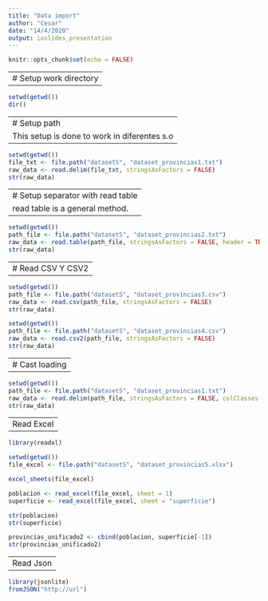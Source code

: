 ```yaml
---
title: "Data import"
author: "Cesar"
date: "14/4/2020"
output: ioslides_presentation
---
```


```r
knitr::opts_chunk$set(echo = FALSE)
```

---
# Setup work directory
---

```r
setwd(getwd())
dir()
```

---
# Setup path
This setup is done to work in diferentes s.o
---

```r
setwd(getwd())
file_txt <- file.path("datasetS", "dataset_provincias1.txt")
raw_data <- read.delim(file_txt, stringsAsFactors = FALSE)
str(raw_data)
```

---
# Setup separator with read table
read table is a general method.
---

```r
setwd(getwd())
path_file <- file.path("datasetS", "dataset_provincias2.txt")
raw_data <- read.table(path_file, stringsAsFactors = FALSE, header = TRUE, sep = "/")
str(raw_data)
```

---
# Read CSV Y CSV2
---

```r
setwd(getwd())
path_file <- file.path("datasetS", "dataset_provincias3.csv")
raw_data <- read.csv(path_file, stringsAsFactors = FALSE)
str(raw_data)
```

```r
setwd(getwd())
path_file <- file.path("datasetS", "dataset_provincias4.csv")
raw_data <- read.csv2(path_file, stringsAsFactors = FALSE)
str(raw_data)
```

---
# Cast loading
---

```r
setwd(getwd())
path_file <- file.path("datasetS", "dataset_provincias1.txt")
raw_data <- read.delim(path_file, stringsAsFactors = FALSE, colClasses = c("character", "numeric", "character", "NULL", "NULL", "NULL"))
str(raw_data)
```

---
Read Excel
---

```r
library(readxl)

setwd(getwd())
file_excel <- file.path("datasetS", "dataset_provincias5.xlsx")

excel_sheets(file_excel)
```

```r
poblacion <- read_excel(file_excel, sheet = 1)
superficie <- read_excel(file_excel, sheet = "superficie")

str(poblacion)
str(superficie)
```

```r
provincias_unificado2 <- cbind(poblacion, superficie[-1])
str(provincias_unificado2)
```

---
Read Json
---

```r
library(jsonlite)
fromJSON("http://url")
```